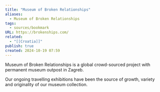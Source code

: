```yaml
---
title: "Museum of Broken Relationships"
aliases:
  - Museum of Broken Relationships
tags:
  - sources/bookmark
URL: https://brokenships.com/
related:
  - "[[Croatia]]"
publish: true
created: 2024-10-19 07:59
---
```




Museum of Broken Relationships is a global crowd-sourced project with permanent museum outpost in Zagreb.  

Our ongoing travelling exhibitions have been the source of growth, variety and originality of our museum collection. 